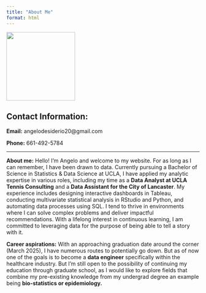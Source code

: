 ```yaml
---
title: "About Me"
format: html
---
```


![](images/profilepic.jpg){fig-align="left" width="179"}

## **Contact Information:**

**Email:** angelodesiderio20\@gmail.com

**Phone:** 661-492-5784

------------------------------------------------------------------------

**About me:** Hello! I'm Angelo and welcome to my website. For as long as I can remember, I have been drawn to data. Currently pursuing a Bachelor of Science in Statistics & Data Science at UCLA, I have applied my analytic expertise in various roles, including my time as a **Data Analyst at UCLA Tennis Consulting** and a **Data Assistant for the City of Lancaster**. My experience includes designing interactive dashboards in Tableau, conducting multivariate statistical analysis in RStudio and Python, and automating data processes using SQL. I tend to thrive in environments where I can solve complex problems and deliver impactful recommendations. With a lifelong interest in continuous learning, I am committed to leveraging data for the purpose of being able to tell a story with it.

**Career aspirations:** With an approaching graduation date around the corner (March 2025), I have numerous routes to potentially go down. But as of now one of the goals is to become a **data engineer** specifically within the healthcare industry. But I'm still open to the possibility of continuing my education through graduate school, as I would like to explore fields that combine my pre-existing knowledge from my undergrad degree an example being **bio-statistics or epidemiology.**
